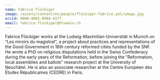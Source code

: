 ```yaml
---
name: Fabrice Flückiger
image: /assets/content/en/people/flückiger-fabrice.yml/image.jpg
orcid: 0000-0002-0994-4177
email: fabrice.fluckiger@bluewin.ch
---
```

Fabrice Flückiger works at the Ludwig-Maximilian-Universität in Munich on “Les miroirs du magistrat”, a project about practices and representations of the Good Government in 16th century reformed cities funded by the SNF. He wrote a PhD on religious disputations held in the Swiss Confederacy during the early years of the Reformation, before joining the “Reformation, local assemblies and ballots” research project at the University of Neuchâtel. He is also an associate researcher at the Centre Européen des Études Républicaines (CEDRE) in Paris.
